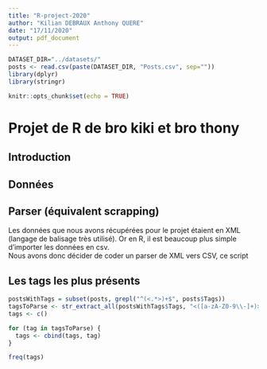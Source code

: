 ```yaml
---
title: "R-project-2020"
author: "Kilian DEBRAUX Anthony QUERE"
date: "17/11/2020"
output: pdf_document
---
```


```r
DATASET_DIR="../datasets/"
posts <- read.csv(paste(DATASET_DIR, "Posts.csv", sep=""))
library(dplyr)
library(stringr)

knitr::opts_chunk$set(echo = TRUE)
```

# Projet de R de bro kiki et bro thony

## Introduction


## Données


## Parser (équivalent scrapping)

Les données que nous avons récupérées pour le projet étaient en XML (langage de balisage très utilisé). Or en R, il est beaucoup plus simple d'importer les données en csv.  
Nous avons donc décider de coder un parser de XML vers CSV, ce script 

## Les tags les plus présents
```r
postsWithTags = subset(posts, grepl("^(<.*>)+$", posts$Tags))
tagsToParse <- str_extract_all(postsWithTags$Tags, "<([a-zA-Z0-9\\-]+)>")
tags <- c()

for (tag in tagsToParse) {
  tags <- cbind(tags, tag)
}

freq(tags)

```

